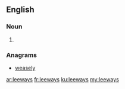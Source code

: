 ==English==

===Noun===
{{head|en|plural}}

# {{plural of|leeway|lang=en|nocat=1}}

===Anagrams===
* [[weasely#English|weasely]]

[[ar:leeways]]
[[fr:leeways]]
[[ku:leeways]]
[[my:leeways]]